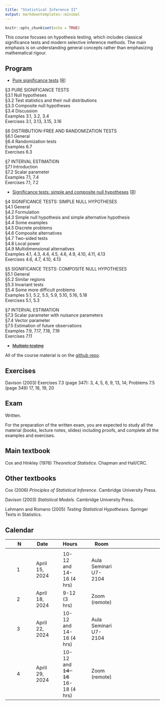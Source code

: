 ```yaml
---
title: "Statistical Inference II"
output: markdowntemplates::minimal
---
```


```r
knitr::opts_chunk$set(echo = TRUE)
```

This course focuses on hypothesis testing, which includes classical significance tests and modern selective inference methods. The main emphasis is on understanding general concepts rather than emphasizing mathematical rigour.




<!-- ## Program and resources -->

## Program

* [Pure significance tests](docs/slides/puresignificance.pdf) [[R](https://github.com/aldosolari/SI2/blob/master/docs/code/puresignificance.R)]


§3 PURE SIGNIFICANCE TESTS<br>
§3.1 Null hypotheses <br>
§3.2 Test statistics and their null distributions <br>
§3.3 Composite null hypotheses <br>
§3.4 Discussion <br>
Examples 3.1, 3.2, 3.4<br>
Exercises 3.1, 3.13, 3.15, 3.16

§6 DISTRIBUTION-FREE AND RANDOMIZATION TESTS<br>
§6.1 General <br>
§6.4 Randomization tests <br>
Examples 6.7<br>
Exercises 6.3

§7 INTERVAL ESTIMATION<br>
§7.1 Introduction <br>
§7.2 Scalar parameter <br>
Examples 7.1, 7.4<br>
Exercises 7.1, 7.2


* [Significance tests: simple and composite null hypotheses](docs/slides/significancetest.pdf) [[R](https://github.com/aldosolari/SI2/blob/master/docs/code/significancetest.R)]

§4 SIGNIFICANCE TESTS: SIMPLE NULL HYPOTHESES<br>
§4.1 General<br>
§4.2 Formulation<br>
§4.3 Simple null hypothesis and simple alternative
hypothesis<br>
§4.4 Some examples<br>
§4.5 Discrete problems<br>
§4.6 Composite alternatives<br>
§4.7 Two-sided tests<br>
§4.8 Local power<br>
§4.9 Multidimensional alternatives<br>
Examples 4.1, 4.3, 4.4, 4.5, 4.6, 4.9, 4.10, 4.11, 4.13<br>
Exercises 4.6, 4.7, 4.10, 4.13

§5 SIGNIFICANCE TESTS: COMPOSITE NULL HYPOTHESES<br>
§5.1 General<br>
§5.2 Similar regions<br>
§5.3 Invariant tests<br>
§5.4 Some more difficult problems<br>
Examples 5.1, 5.2, 5.5, 5.9, 5.10, 5.16, 5.18 <br>
Exercises 5.1, 5.3

§7 INTERVAL ESTIMATION<br>
§7.3 Scalar parameter with nuisance parameters<br>
§7.4 Vector parameter<br>
§7.5 Estimation of future observations<br>
Examples 7.9, 7.17, 7.18, 7.19<br>
Exercises 7.11

* ~~[Multiple testing]()~~

All of the course material is on the 
[github repo](https://github.com/aldosolari/SI2).


<!-- ## Datasets -->

## Exercises

Davison (2003) Exercises 7.3 (page 347): 3, 4, 5, 6, 9, 13, 14; Problems 7.5 (page 349) 17, 18, 19, 20

## Exam

Written.  

For the preparation of the written exam, you are expected to study all the material (books, lecture notes, slides) including proofs, and complete all the examples and exercises.

## Main textbook

Cox and Hinkley (1976) *Theoretical Statistics*. Chapman and Hall/CRC.

## Other textbooks

Cox (2006) *Principles of Statistical Inference*. Cambridge University Press.

Davison (2003) *Statistical Models*. Cambridge University Press.

Lehmann and Romano (2005) *Testing Statistical Hypotheses*. Springer Texts in Statistics.


## Calendar

|| N || Date || Hours || Room || 
|-|-|-|-|-|-|-|-|-|-|-|-|-|
||  || ||  ||  || || || ||
|| 1 || April 15, 2024 || 10-12 and 14-16 (4 hrs) || Aula Seminari U7-2104 ||
|| 2 || April 18, 2024 || 9-12 (3 hrs) || Zoom (remote) ||
|| 3 || April 22, 2024 || 10-12 and 14-16 (4 hrs) || Aula Seminari U7-2104 ||
|| 4 || April 29, 2024 || 10-12 and ~~14-16~~ 16-18 (4 hrs) || Zoom (remote) ||


